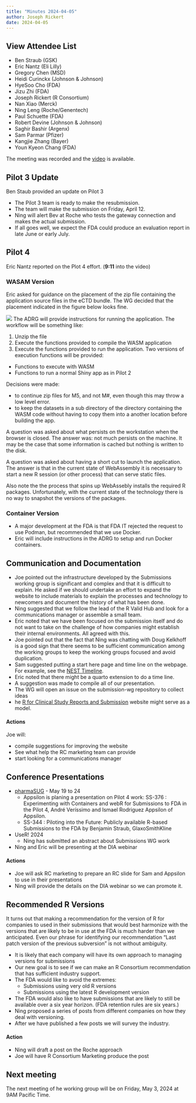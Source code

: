 ```yaml
---
title: "Minutes 2024-04-05"
author: Joseph Rickert
date: 2024-04-05
---
```


::: {.callout-tip collapse="true"}
## View Attendee List

- Ben Straub (GSK)
- Eric Nantz (Eli Lilly)
- Gregory Chen (MSD)
- Heidi Curinckx (Johnson & Johnson)
- HyeSoo Cho (FDA)
- Jizu Zhi (FDA)
- Joseph Rickert (R Consortium)
- Nan Xiao (Merck)
- Ning Leng (Roche/Genentech)
- Paul Schuette (FDA)
- Robert Devine (Johnson & Johnson)
- Saghir Bashir (Argenx)
- Sam Parmar (Pfizer)
- Kangjie Zhang (Bayer)
- Youn Kyeon Chang (FDA)

:::

The meeting was recorded and the [video](https://zoom.us/rec/share/N9uzMNTWoX-zu8M3XUliXdKO8sKEnnFlvMvUUJIjJx3oClkJBYIwDLwSXGod_uvY.OoHOPQdJMo7gelmI?startTime=1712333065000) is available.

## Pilot 3 Update

Ben Staub provided an update on Pilot 3 

* The Pilot 3 team is ready to make the resubmission.
* The team will make the submission on Friday, April 12.
* Ning will alert Bev at Roche who tests the gateway connection and makes the actual submission.
* If all goes well, we expect the FDA could produce an evaluation report in late June or early July.

## Pilot 4

Eric Nantz reported on the Plot 4 effort. (**9:11** into the video)

### WASAM Version
Eric asked for guidance on the placement of the zip file containing the application source files in the eCTD bundle. The WG decided that the placement indicated in the figure below looks fine.

![](etcd.png)
The ADRG will provide instructions for running the application. The workflow will be something like:

1. Unzip the file
2. Execute the functions provided to compile the WASM application
3. Execute the functions provided to run the application. Two versions of execution functions will be provided:
* Functions to execute with WASM
* Functions to run a normal Shiny app as in Pilot 2

Decisions were made:

* to continue zip files for M5, and not M#, even though this may throw a low level
error.
* to keep the datasets in a sub directory of the directory containing the WASM code without having to copy them into a another location before building the app.

A question was asked about what persists on the workstation when the browser is closed.
The answer was: not much persists on the machine. It may be the case that some information is cached but nothing is written to the disk.

A question was asked about having a short cut to launch the application. The answer is that in the current state of WebAssembly it is necessary to start a new R session (or other process) that can serve static files.

Also note the the process that spins up WebAssebly installs the required R packages. Unfortunately, with the current state of the technology there is no way to snapshot the versions of the packages. 


### Container Version

* A major development at the FDA is that FDA IT rejected the request to use Podman, but recommended that we use Docker.
* Eric will include instructions in the ADRG to setup and run Docker containers.

## Communication and Documentation

* Joe pointed out the infrastructure developed by the Submissions working group is significant and complex and that it is difficult to explain. He asked if we should undertake an effort to expand the website to include materials to explain the processes and technology to newcomers and document the history of what has been done.
* Ning suggested that we follow the lead of the R Valid Hub and look for a communications manager or assemble a small team.
* Eric noted that we have been focused on the submission itself and do not want to take on the challenge of how companies might establish their internal environments. All agreed with this.
* Joe pointed out that the fact that Ning was chatting with Doug Kelkhoff is a good sign that there seems to be sufficient communication among the working groups to keep the working groups focused and avoid duplication.
* Sam suggested putting a start here page and time line on the webpage. For example, see the [NEST Timeline](https://insightsengineering.github.io/nest/). 
* Eric noted that there might be a quarto extension to do a time line.
* A suggestion was made to compile all of our presentation.
* The WG will open an issue on the submission-wg repository to collect ideas
* he [R for Clinical Study Reports and Submission](https://r4csr.org/) website might serve as a model.


#### **Actions** 

Joe will:

* compile suggestions for improving the website
* See what help the RC marketing team can provide
* start looking for a communications manager

## Conference Presentations

* [pharmaSUG](https://www.pharmasug.org/us/2024/papers.html#SS-344) - May 19 to 24
  * Appsilon is planing a presentation on Pilot 4 work:  SS-376 : Experimenting with Containers and webR for Submissions to FDA in the Pilot 4, André Veríssimo and Ismael Rodriguez Appsilon of Appsilon.
  * SS-344 : Piloting into the Future: Publicly available R-based Submissions to the FDA by Benjamin Straub, GlaxoSmithKline
* UseR! 2024
  * Ning has submitted an abstract about Submissions WG work
* Ning and Eric will be presenting at the DIA webinar

#### **Actions**

* Joe will ask RC marketing to prepare an RC slide for Sam and Appsilon to use in their presentations
* Ning will provide the details on the DIA webinar so we can promote it.


## Recommended R Versions

It turns out that making a recommendation for the version of R for companies to used in their submissions that would best harmonize with the versions that are likely to be in use at the FDA is much harder than we anticipated. Even our phrase for identifying our recommendation "Last patch version of the previous subversion" is not without ambiguity.

* It is likely that each company will have its own approach to managing versions for submissions
* Our new goal is to see if we can make an R Consortium recommendation that has sufficient industry support.
* The FDA would like to avoid the extremes:
  * Submissions using very old R versions
  * Submissions using the latest R development version
* The FDA would also like to have submissions that are likely to still be available over a six year horizon. (FDA retention rules are six years.)
* Ning proposed a series of posts from different companies on how they deal with versioning.
* After we have published a few posts we will survey the industry.

#### **Action**

* Ning will draft a post on the Roche approach
* Joe will have R Consortium Marketing produce the post


## Next meeting

The next meeting of he working group will be on Friday, May 3, 2024 at 9AM Pacific Time.
